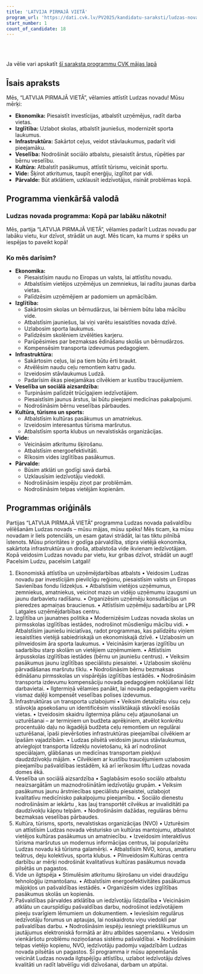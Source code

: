```yaml
---
title: 'LATVIJA PIRMAJĀ VIETĀ'
program_url: 'https://dati.cvk.lv/PV2025/kandidatu-saraksti/ludzas-novads/latvija-pirmaja-vieta'
start_number: 1
count_of_candidate: 18
---
```



<Badge text="Ekonomiskā attīstība" variant="note" size="small" /> <Badge text="Izglītība un jaunatne" variant="note" size="small" /> <Badge text="Infrastruktūras uzlabojumi" variant="note" size="small" /> <Badge text="Veselība un sociālā aizsardzība" variant="note" size="small" /> <Badge text="Pašvaldības atklātība" variant="note" size="small" />

<br/><br/> 

<Card title='Šis ir mākslīga intelekta ģenerēts apraksts' icon='starlight'>
    Ja vēlie vari apskatīt <a href={frontmatter.program_url} target='_blank'>šī saraksta programmu CVK mājas lapā</a>
    </Card>

## Īsais apraksts

Mēs, “LATVIJA PIRMAJĀ VIETĀ”, vēlamies attīstīt Ludzas novadu! Mūsu mērķi:

*   **Ekonomika:** Piesaistīt investīcijas, atbalstīt uzņēmējus, radīt darba vietas.
*   **Izglītība:** Uzlabot skolas, atbalstīt jauniešus, modernizēt sporta laukumus.
*   **Infrastruktūra:** Sakārtot ceļus, veidot stāvlaukumus, padarīt vidi pieejamāku.
*   **Veselība:** Nodrošināt sociālo atbalstu, piesaistīt ārstus, rūpēties par bērnu veselību.
*   **Kultūra:** Atbalstīt pasākumus, attīstīt tūrismu, veicināt sportu.
*   **Vide:** Šķirot atkritumus, taupīt enerģiju, izglītot par vidi.
*   **Pārvalde:** Būt atklātiem, uzklausīt iedzīvotājus, risināt problēmas kopā.

## Programma vienkāršā valodā

### Ludzas novada programma: Kopā par labāku nākotni!

Mēs, partija “LATVIJA PIRMAJĀ VIETĀ”, vēlamies padarīt Ludzas novadu par labāku vietu, kur dzīvot, strādāt un augt. Mēs ticam, ka mums ir spēks un iespējas to paveikt kopā!

### Ko mēs darīsim?

*   **Ekonomika:**
    *   Piesaistīsim naudu no Eiropas un valsts, lai attīstītu novadu.
    *   Atbalstīsim vietējos uzņēmējus un zemniekus, lai radītu jaunas darba vietas.
    *   Palīdzēsim uzņēmējiem ar padomiem un apmācībām.
*   **Izglītība:**
    *   Sakārtosim skolas un bērnudārzus, lai bērniem būtu laba mācību vide.
    *   Atbalstīsim jauniešus, lai viņi varētu iesaistīties novada dzīvē.
    *   Uzlabosim sporta laukumus.
    *   Palīdzēsim skolēniem izvēlēties karjeru.
    *   Parūpēsimies par bezmaksas ēdināšanu skolās un bērnudārzos.
    *   Kompensēsim transporta izdevumus pedagogiem.
*   **Infrastruktūra:**
    *   Sakārtosim ceļus, lai pa tiem būtu ērti braukt.
    *   Atvēlēsim naudu ceļu remontiem katru gadu.
    *   Izveidosim stāvlaukumus Ludzā.
    *   Padarīsim ēkas pieejamākas cilvēkiem ar kustību traucējumiem.
*   **Veselība un sociālā aizsardzība:**
    *   Turpināsim palīdzēt trūcīgajiem iedzīvotājiem.
    *   Piesaistīsim jaunus ārstus, lai būtu pieejami medicīnas pakalpojumi.
    *   Nodrošināsim bērnu veselības pārbaudes.
*   **Kultūra, tūrisms un sports:**
    *   Atbalstīsim kultūras pasākumus un amatniekus.
    *   Izveidosim interesantus tūrisma maršrutus.
    *   Atbalstīsim sporta klubus un nevalstiskās organizācijas.
*   **Vide:**
    *   Veicināsim atkritumu šķirošanu.
    *   Atbalstīsim energoefektivitāti.
    *   Rīkosim vides izglītības pasākumus.
*   **Pārvalde:**
    *   Būsim atklāti un godīgi savā darbā.
    *   Uzklausīsim iedzīvotāju viedokli.
    *   Nodrošināsim iespēju ziņot par problēmām.
    *   Nodrošināsim telpas vietējām kopienām.

## Programmas oriģināls

Partijas “LATVIJA PIRMAJĀ VIETĀ” programma Ludzas novada pašvaldību vēlēšanām
Ludzas novads – mūsu mājas, mūsu spēks! Mēs ticam, ka mūsu novadam ir liels potenciāls, un esam gatavi strādāt, lai tas tiktu pilnībā īstenots. Mūsu prioritātes ir godīga pārvaldība, stipra vietējā ekonomika, sakārtota infrastruktūra un droša, atbalstoša vide ikvienam iedzīvotājam. Kopā veidosim Ludzas novadu par vietu, kur gribas dzīvot, strādāt un augt! Pacelsim Ludzu, pacelsim Latgali!
1. Ekonomiskā attīstība un uzņēmējdarbības atbalsts
• Veidosim Ludzas novadu par investīcijām pievilcīgu reģionu, piesaistīsim valsts un Eiropas Savienības fondu līdzekļus.
• Atbalstīsim vietējos uzņēmumus, zemniekus, amatniekus, veicinot mazo un vidējo uzņēmumu izaugsmi un jaunu darbavietu radīšanu.
• Organizēsim uzņēmēju konsultācijas un pieredzes apmaiņas braucienus.
• Attīstīsim uzņēmēju sadarbību ar LPR Latgales uzņēmējdarbības centru.
2. Izglītība un jaunatnes politika
• Modernizēsim Ludzas novada skolas un pirmsskolas izglītības iestādes, nodrošinot mūsdienīgu mācību vidi.
• Atbalstīsim jauniešu iniciatīvas, radot programmas, kas palīdzētu viņiem iesaistīties vietējā sabiedriskajā un ekonomiskajā dzīvē.
• Uzlabosim un pilnveidosim āra sporta laukumus.
• Veicināsim karjeras izglītību un sadarbību starp skolām un vietējiem uzņēmumiem.
• Attīstīsim ārpusskolas izglītības iestādes (bērnu un jauniešu centrus).
• Veiksim pasākumus jaunu izglītības speciālistu piesaistei.
• Uzlabosim skolēnu pārvadāšanas maršrutu tīklu.
• Nodrošināsim bērnu bezmaksas ēdināšanu pirmsskolas un vispārējās izglītības iestādēs.
• Nodrošināsim transporta izdevumu kompensāciju novada pedagogiem nokļūšanai līdz darbavietai.
• Ilgtermiņā vēlamies panākt, lai novada pedagogiem varētu vismaz daļēji kompensēt veselības polises izdevumus.
3. Infrastruktūras un transporta uzlabojumi
• Veiksim detalizētu visu ceļu stāvokļa apsekošanu un identificēsim vissliktākajā stāvoklī esošās vietas.
• Izveidosim skaidru ilgtermiņa plānu ceļu atjaunošanai un uzturēšanai – ar termiņiem un budžeta aprēķiniem, atvēlot konkrētu procentuālo daļu no ikgadējā budžeta ceļu remontiem un regulārai uzturēšanai, īpaši pievēršoties infrastruktūras pieejamībai cilvēkiem ar īpašām vajadzībām.
• Ludzas pilsētā veidosim jaunus stāvlaukumus, atvieglojot transporta līdzekļu novietošanu, kā arī nodrošinot speciālajam, glābšanas un medicīnas transportam piekļuvi daudzdzīvokļu mājām.
• Cilvēkiem ar kustību traucējumiem uzlabosim pieejamību pašvaldības iestādēm, kā arī ierīkosim liftu Ludzas novada domes ēkā.
4. Veselība un sociālā aizsardzība
• Saglabāsim esošo sociālo atbalstu neaizsargātām un maznodrošinātām iedzīvotāju grupām.
• Veiksim pasākumus jaunu ārstniecības speciālistu piesaistei, uzlabojot kvalitatīvu medicīnisko pakalpojumu pieejamību.
• Sociālo dienestu nodrošināsim ar iekārtu , kas ļauj transportēt cilvēkus ar invaliditāti pa daudzīvokļu kāpņu telpām.
• Nodrošināsim dažādas, regulāras bērnu bezmaksas veselības pārbaudes.
5. Kultūra, tūrisms, sports, nevalstiskas organizācijas (NVO)
• Uzturēsim un attīstīsim Ludzas novada vēsturisko un kultūras mantojumu, atbalstot vietējos kultūras pasākumus un amatniecību.
• Izveidosim interaktīvus tūrisma maršrutus un modernus informācijas centrus, lai popularizētu Ludzas novadu kā tūrisma galamērķi.
• Atbalstīsim NVO, korus, amatieru teātrus, deju kolektīvus, sporta klubus.
• Pilnveidosim Kultūras centra darbību ar mērķi nodrošināt kvalitatīvus kultūras pasākumus novada pilsētās un pagastos.
6. Vide un ilgtspēja
• Stimulēsim atkritumu šķirošanu un videi draudzīgu tehnoloģiju izmantošanu.
• Atbalstīsim energoefektivitātes pasākumus mājokļos un pašvaldības iestādēs.
• Organizēsim vides izglītības pasākumus skolās un kopienās.
7. Pašvaldības pārvaldes atklātība un iedzīvotāju līdzdalība
• Veicināsim atklātu un caurspīdīgu pašvaldības darbu, nodrošinot iedzīvotājiem pieeju svarīgiem lēmumiem un dokumentiem.
• Ieviesīsim regulārus iedzīvotāju forumus un aptaujas, lai noskaidrotu viņu viedokli par pašvaldības darbu.
• Nodrošināsim iespēju iesniegt priekšlikumus un jautājumus elektroniskā formātā ar ātru atbildes saņemšanu.
• Veidosim vienkāršotu problēmu noziņošanas sistēmu pašvaldībai.
• Nodrošināsim telpas vietējo kopienu, NVO, iedzīvotāju padomju vajadzībām Ludzas novada pilsētās un pagastos.
Šī programma ir mūsu apņemšanās veicināt Ludzas novada ilgtspējīgu attīstību, uzlabot iedzīvotāju dzīves kvalitāti un radīt labvēlīgu vidi dzīvošanai, darbam un atpūtai.
